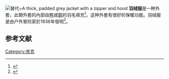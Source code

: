 [[File:OutDoor_2018,_Friedrichshafen_(1X7A0285).jpg|替代=A thick, padded grey jacket with a zipper and hood]]
'''羽绒服'''是一种外套，此類外套的內部由[[鸭|鸭]]或[[鹅|鹅]]的羽毛填充<ref>{{Cite web|title=24 Tool User|url=http://www.alpinist.com/doc/ALP45/24-tool-user-down-insulation|author=Cameron|first=Gwen|work={{link-en|Alpinist (magazine)}}}}</ref>。这种外套有很好的保暖功能。羽绒服是由户外冒险家{{link-en|埃迪·鲍尔|Eddie Bauer (outdoorsman)}}於1936年發明<ref name=":0">{{Cite web|title=The Top 25 Puffers to Ever Grace a Fashion Show|url=https://www.vogue.com/article/puffer-coat-runway-history|accessdate=2021-02-11|author=Yotka|first=Steff|work=Vogue|language=en-us}}</ref>。

==参考文献==
{{reflist}}

[[Category:夾克|Category:夾克]]